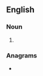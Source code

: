 {{also|Lungers}}
==English==

===Noun===
{{head|en|noun plural form}}

# {{plural of|lunger|lang=en}}

===Anagrams===
* {{anagrams|en|a=eglnrsu|grunsel}}